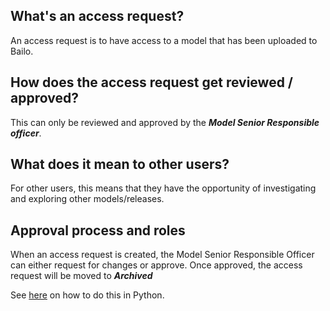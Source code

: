 ## **What's an access request?**

An access request is to have access to a model that has been uploaded to Bailo.

## **How does the access request get reviewed / approved?**

This can only be reviewed and approved by the **_Model Senior Responsible officer_**.

## **What does it mean to other users?**

For other users, this means that they have the opportunity of investigating and exploring other models/releases.

## **Approval process and roles**

When an access request is created, the Model Senior Responsible Officer can either request for changes or approve. Once
approved, the access request will be moved to **_Archived_**

See [here](docs/python/notebook/access_requests_demo/#) on how to do this in Python.
